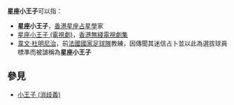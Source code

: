 '''星座小王子'''可以指：
* '''星座小王子'''，[[香港|香港]][[星座|星座]][[占星學|占星學]]家
* [[星座小王子_(電視劇)|星座小王子 (電視劇)]]，[[香港無綫電視|香港無綫電視]][[劇集|劇集]]
*[[雷蒙·多梅内克|韋文·杜明尼治]]，前[[法國國家足球隊|法國國家足球隊]]教練，因傳聞其迷信占卜並以此為選拔球員標準而被謔稱為'''星座小王子'''

== 參見 ==
*[[小王子_(消歧義)|小王子 (消歧義)]]

{{disambig|Cat=五字消歧义}}